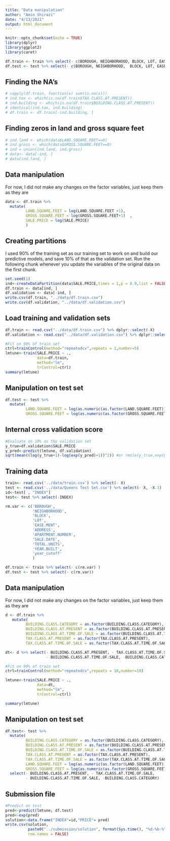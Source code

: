 ```yaml
---
title: "Data manipulation"
author: "Amin Shirazi"
date: "4/13/2021"
output: html_document
---
```


```r
knitr::opts_chunk$set(echo = TRUE)
library(dplyr)
library(ggplot2)
library(caret)

```


```r
df.train <- train %>% select(- c(BOROUGH, NEIGHBORHOOD, BLOCK, LOT, EASE.MENT, ADDRESS, APARTMENT.NUMBER, SALE.DATE, TOTAL.UNITS, BUILDING.CLASS.AT.PRESENT, BUILDING.CLASS.CATEGORY, BUILDING.CLASS.AT.TIME.OF.SALE, TAX.CLASS.AT.PRESENT, TAX.CLASS.AT.TIME.OF.SALE)) 
df.test <- test %>% select(- c(BOROUGH, NEIGHBORHOOD,  BLOCK, LOT, EASE.MENT, ADDRESS, APARTMENT.NUMBER, SALE.DATE, TOTAL.UNITS, BUILDING.CLASS.AT.PRESENT, BUILDING.CLASS.CATEGORY, BUILDING.CLASS.AT.TIME.OF.SALE, TAX.CLASS.AT.PRESENT, TAX.CLASS.AT.TIME.OF.SALE))
```

## Finding the NA's
```r
# sapply(df.train, function(x) sum(is.na(x)))
# ind.tax <- which(is.na(df.train$TAX.CLASS.AT.PRESENT))
# ind.building <- which(is.na(df.train$BUILDING.CLASS.AT.PRESENT))
# identical(ind.tax, ind.building)
# df.train <- df.train[-ind.building, ]
```

## Finding zeros in land and gross square feet
```r
# ind.land <- which(data$LAND.SQUARE.FEET==0)
# ind.gross <- which(data$GROSS.SQUARE.FEET==0)
# ind = union(ind.land, ind.gross)
# data<- data[-ind, ]
# data[ind.land, ]
```


## Data manipulation
For now, I did not make any changes on the factor variables, just keep them as they are
```r
data <- df.train %>%
  mutate(
         LAND.SQUARE.FEET = log(LAND.SQUARE.FEET +1), 
         GROSS.SQUARE.FEET = log(GROSS.SQUARE.FEET+1)  , 
         SALE.PRICE = log(SALE.PRICE)
         )
```

## Creating partitions
I used 90% of the training set as our training set to work on and build our predictive models, 
and save 10% of that as the validation set. Run the following chunk whenever you 
update the variables of the original data on the first chunk. 


```r
set.seed(1)
ind<-createDataPartition(data$SALE.PRICE,times = 1,p = 0.9,list = FALSE)
df.train <- data[ind, ]
df.validation <- data[-ind, ]
write.csv(df.train, "../data/df.train.csv")
write.csv(df.validation, "../data/df.validation.csv")
```

## Load training and validation sets

```r
df.train <- read.csv("../data/df.train.csv") %>% dplyr::select(-X) 
df.validation <- read.csv("../data/df.validation.csv") %>% dplyr::select(-X) 
```

```r
#Fit on 90% of train set
ctrl=trainControl(method="repeatedcv",repeats = 1,number=5)
lmtune<-train(SALE.PRICE ~ .,
              data=df.train, 
              method="lm",
              trControl=ctrl)
summary(lmtune)
```

## Manipulation on test set
```r
df.test <- test %>%   
  mutate(
         LAND.SQUARE.FEET = log(as.numeric(as.factor(LAND.SQUARE.FEET))+1), 
         GROSS.SQUARE.FEET = log(as.numeric(as.factor(GROSS.SQUARE.FEET))+1) )
```

## Internal cross validation score
```r
#Evaluate on 10% as the validation set
y_true=df.validation$SALE.PRICE
y_pred<-predict(lmtune, df.validation)
sqrt(mean((log(y_true+1)-log(exp(y_pred)+1))^2)) #or rmsle(y_true,exp(y_pred))
```









## Training data
```r
train<- read.csv('../data/train.csv') %>% select(- X)
test <- read.csv('../data/Queens Test Set.csv') %>% select(- X, -X.1)
id<-test[ , "INDEX"]
test<- test %>% select(-INDEX)
```


```r
rm.var <- c('BOROUGH',
            'NEIGHBORHOOD',
            'BLOCK', 
            'LOT', 
            'EASE.MENT', 
            'ADDRESS', 
            'APARTMENT.NUMBER',
            'SALE.DATE', 
            'TOTAL.UNITS', 
            'YEAR.BUILT', 
            'year_cutoff'
            )

df.train <- train %>% select(- c(rm.var) )
df.test <- test %>% select(- c(rm.var))
```





## Data manipulation
For now, I did not make any changes on the factor variables, just keep them as they are
```r
d <- df.train %>%
   mutate(
         BUILDING.CLASS.CATEGORY = as.factor(BUILDING.CLASS.CATEGORY),
         BUILDING.CLASS.AT.PRESENT = as.factor(BUILDING.CLASS.AT.PRESENT),
         BUILDING.CLASS.AT.TIME.OF.SALE = as.factor(BUILDING.CLASS.AT.TIME.OF.SALE), 
         TAX.CLASS.AT.PRESENT = as.factor(TAX.CLASS.AT.PRESENT), 
         TAX.CLASS.AT.TIME.OF.SALE = as.factor(TAX.CLASS.AT.TIME.OF.SALE))

dt<- d %>% select(- BUILDING.CLASS.AT.PRESENT, - TAX.CLASS.AT.TIME.OF.SALE, 
                  - BUILDING.CLASS.AT.TIME.OF.SALE, -BUILDING.CLASS.CATEGORY)
```


```r
#Fit on 90% of train set
ctrl=trainControl(method="repeatedcv",repeats = 10,number=10)

lmtune<-train(SALE.PRICE ~ .,
              data=dt, 
              method="lm",
              trControl=ctrl)

summary(lmtune)
```


## Manipulation on test set
```r
df.test<- test %>%
  mutate(
         BUILDING.CLASS.CATEGORY = as.factor(BUILDING.CLASS.CATEGORY),
         BUILDING.CLASS.AT.PRESENT = as.factor(BUILDING.CLASS.AT.PRESENT),
         BUILDING.CLASS.AT.TIME.OF.SALE = as.factor(BUILDING.CLASS.AT.TIME.OF.SALE), 
         TAX.CLASS.AT.PRESENT = as.factor(TAX.CLASS.AT.PRESENT), 
         TAX.CLASS.AT.TIME.OF.SALE = as.factor(TAX.CLASS.AT.TIME.OF.SALE), 
         LAND.SQUARE.FEET = log(as.numeric(as.factor(LAND.SQUARE.FEET))+1), 
         GROSS.SQUARE.FEET = log(as.numeric(as.factor(GROSS.SQUARE.FEET))+1)) %>% 
  select(- BUILDING.CLASS.AT.PRESENT, - TAX.CLASS.AT.TIME.OF.SALE, 
         - BUILDING.CLASS.AT.TIME.OF.SALE, -BUILDING.CLASS.CATEGORY)
```



## Submission file
```r
#Predict on test
pred<-predict(lmtune, df.test)
pred<-exp(pred)
solution<-data.frame("INDEX"=id,"PRICE"= pred)
write.csv(solution, 
          paste0("../submission/solution", format(Sys.time(), "%d-%b-%Y %H.%M"), ".csv"), 
          row.names = FALSE)
```













